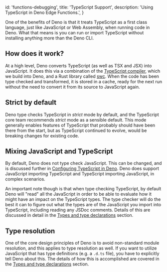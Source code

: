 
  id: 'functions-debugging',
  title: 'TypeScript Support',
  description: 'Using TypeScript in Deno Edge Functions.',
}

One of the benefits of Deno is that it treats TypeScript as a first class
language, just like JavaScript or Web Assembly, when running code in Deno. What
that means is you can run or import TypeScript without installing anything more
than the Deno CLI.

## How does it work?

At a high level, Deno converts TypeScript (as well as TSX and JSX) into
JavaScript. It does this via a combination of the
[TypeScript compiler](https://github.com/microsoft/TypeScript), which we build
into Deno, and a Rust library called [swc](https://swc.rs/). When the code has
been type checked and transformed, it is stored in a cache, ready for the next
run without the need to convert it from its source to JavaScript again.

## Strict by default

Deno type checks TypeScript in _strict_ mode by default, and the TypeScript core
team recommends _strict_ mode as a sensible default. This mode generally enables
features of TypeScript that probably should have been there from the start, but
as TypeScript continued to evolve, would be breaking changes for existing code.

## Mixing JavaScript and TypeScript

By default, Deno does not type check JavaScript. This can be changed, and is
discussed further in [Configuring TypeScript in Deno](./configuration.md). Deno
does support JavaScript importing TypeScript and TypeScript importing
JavaScript, in complex scenarios.

An important note though is that when type checking TypeScript, by default Deno
will "read" all the JavaScript in order to be able to evaluate how it might have
an impact on the TypeScript types. The type checker will do the best it can to
figure out what the types are of the JavaScript you import into TypeScript,
including reading any JSDoc comments. Details of this are discussed in detail in
the [Types and type declarations](./types.md) section.

## Type resolution

One of the core design principles of Deno is to avoid non-standard module
resolution, and this applies to type resolution as well. If you want to utilize
JavaScript that has type definitions (e.g. a `.d.ts` file), you have to
explicitly tell Deno about this. The details of how this is accomplished are
covered in the [Types and type declarations](https://deno.land/manual/advanced/typescript/types) section.


